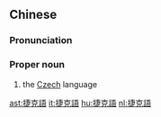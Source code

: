 {{also|捷克语}}
==Chinese==
{{zh-forms|s=捷克语|type=21}}

===Pronunciation===
{{zh-pron
|m=Jiékèyǔ
|c=zit6 hak1 jyu5
|cat=pn
}}

===Proper noun===
{{zh-proper noun}}

# the [[Czech]] language

{{zh-cat|Languages}}

[[ast:捷克語]]
[[it:捷克語]]
[[hu:捷克語]]
[[nl:捷克語]]